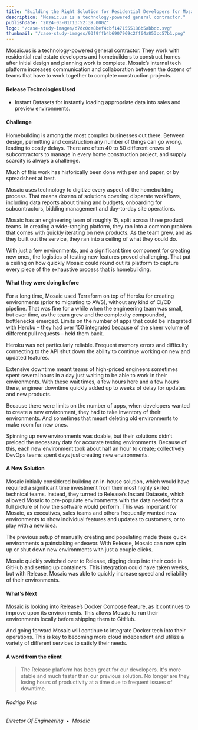 ```yaml
---
title: "Building the Right Solution for Residential Developers for Mosaic"
description: "Mosaic.us is a technology-powered general contractor."
publishDate: "2024-03-01T13:52:39.000Z"
logo: "/case-study-images/d7dc0ce8bef4cbf1471555186b5abbdc.svg"
thumbnail: "/case-study-images/93f9ffb4b6907969c2ff64a853cc57b1.png"
---
```


Mosaic.us is a technology-powered general contractor. They work with residential real estate developers and homebuilders to construct homes after initial design and planning work is complete. Mosaic’s internal tech platform increases communication and collaboration between the dozens of teams that have to work together to complete construction projects.

#### Release Technologies Used

- Instant Datasets for instantly loading appropriate data into sales and preview environments.

#### Challenge

Homebuilding is among the most complex businesses out there. Between design, permitting and construction any number of things can go wrong, leading to costly delays. There are often 40 to 50 different crews of subcontractors to manage in every home construction project, and supply scarcity is always a challenge.

Much of this work has historically been done with pen and paper, or by spreadsheet at best.

Mosaic uses technology to digitize every aspect of the homebuilding process. That means dozens of solutions covering disparate workflows, including data reports about timing and budgets, onboarding for subcontractors, bidding management and day-to-day site operations.

Mosaic has an engineering team of roughly 15, split across three product teams. In creating a wide-ranging platform, they ran into a common problem that comes with quickly iterating on new products. As the team grew, and as they built out the service, they ran into a ceiling of what they could do.

With just a few environments, and a significant time component for creating new ones, the logistics of testing new features proved challenging. That put a ceiling on how quickly Mosaic could round out its platform to capture every piece of the exhaustive process that is homebuilding.

#### What they were doing before

For a long time, Mosaic used Terraform on top of Heroku for creating environments (prior to migrating to AWS), without any kind of CI/CD pipeline. That was fine for a while when the engineering team was small, but over time, as the team grew and the complexity compounded, bottlenecks emerged. Limits on the number of apps that could be integrated with Heroku – they had over 150 integrated because of the sheer volume of different pull requests – held them back.

Heroku was not particularly reliable. Frequent memory errors and difficulty connecting to the API shut down the ability to continue working on new and updated features.

Extensive downtime meant teams of high-priced engineers sometimes spent several hours in a day just waiting to be able to work in their environments. With these wait times, a few hours here and a few hours there, engineer downtime quickly added up to weeks of delay for updates and new products.

Because there were limits on the number of apps, when developers wanted to create a new environment, they had to take inventory of their environments. And sometimes that meant deleting old environments to make room for new ones.

Spinning up new environments was doable, but their solutions didn’t preload the necessary data for accurate testing environments. Because of this, each new environment took about half an hour to create; collectively DevOps teams spent days just creating new environments.

#### A New Solution

Mosaic initially considered building an in-house solution, which would have required a significant time investment from their most highly skilled technical teams. Instead, they turned to Release’s Instant Datasets, which allowed Mosaic to pre-populate environments with the data needed for a full picture of how the software would perform. This was important for Mosaic, as executives, sales teams and others frequently wanted new environments to show individual features and updates to customers, or to play with a new idea.

The previous setup of manually creating and populating made these quick environments a painstaking endeavor. With Release, Mosaic can now spin up or shut down new environments with just a couple clicks.

Mosaic quickly switched over to Release, digging deep into their code in GitHub and setting up containers. This integration could have taken weeks, but with Release, Mosaic was able to quickly increase speed and reliability of their environments.

#### What’s Next

Mosaic is looking into Release’s Docker Compose feature, as it continues to improve upon its environments. This allows Mosaic to run their environments locally before shipping them to GitHub.

And going forward Mosaic will continue to integrate Docker tech into their operations. This is key to becoming more cloud independent and utilize a variety of different services to satisfy their needs.

#### A word from the client

> The Release platform has been great for our developers. It's more stable and much faster than our previous solution. No longer are they losing hours of productivity at a time due to frequent issues of downtime.

###### Rodrigo Reis

###### Director Of Engineering  •  Mosaic

<CaseStudyCTA />
